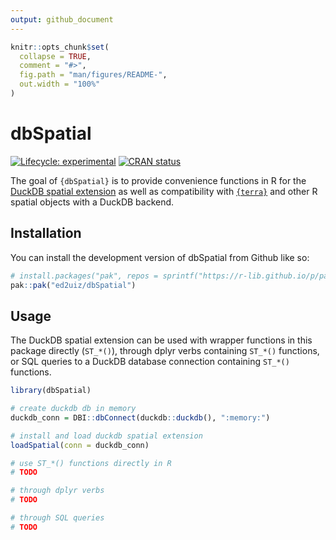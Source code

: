 ```yaml
---
output: github_document
---
```


<!-- README.md is generated from README.Rmd. Please edit that file -->

```r
knitr::opts_chunk$set(
  collapse = TRUE,
  comment = "#>",
  fig.path = "man/figures/README-",
  out.width = "100%"
)
```

# dbSpatial
<!-- badges: start -->
[![Lifecycle: experimental](https://img.shields.io/badge/lifecycle-experimental-orange.svg)](https://lifecycle.r-lib.org/articles/stages.html#experimental)
[![CRAN status](https://www.r-pkg.org/badges/version/dbSpatial)](https://CRAN.R-project.org/package=dbSpatial)
<!-- badges: end -->

The goal of `{dbSpatial}` is to provide convenience functions in R for the 
[DuckDB spatial extension](https://duckdb.org/docs/extensions/spatial.html) as well as compatibility with [`{terra}`](https://github.com/rspatial/terra) and other R spatial objects with a DuckDB backend.

## Installation

You can install the development version of dbSpatial from Github like so:

```r
# install.packages("pak", repos = sprintf("https://r-lib.github.io/p/pak/stable/%s/%s/%s", .Platform$pkgType, R.Version()$os, R.Version()$arch))
pak::pak("ed2uiz/dbSpatial")
```

## Usage
The DuckDB spatial extension can be used with wrapper functions in this package directly (`ST_*()`), through dplyr verbs containing `ST_*()` functions, or SQL queries to a DuckDB database connection containing `ST_*()` functions.
```r
library(dbSpatial)

# create duckdb db in memory
duckdb_conn = DBI::dbConnect(duckdb::duckdb(), ":memory:")

# install and load duckdb spatial extension
loadSpatial(conn = duckdb_conn)

# use ST_*() functions directly in R
# TODO

# through dplyr verbs
# TODO

# through SQL queries
# TODO
```


